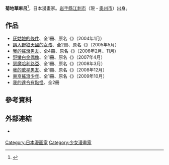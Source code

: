 {{Japanese|japanese=菊地 かまろ|kana=きくち かまろ|romaji=Kikuchi Kamaro}}
{{漫畫}}
'''菊地華麻呂'''{{BD||4月27日}}<ref>{{cite web| language=ja| publisher=| title=菊地かまろ 先生 - まんが家Webトーク| url=http://www.betsucomi.shogakukan.co.jp/talk/kikuti.html| author=| date=| accessdate=| deadurl=yes| archiveurl=https://web.archive.org/web/20081025053855/http://www.betsucomi.shogakukan.co.jp/talk/kikuti.html| archivedate=2008-10-25}}</ref>，日本漫畫家。[[岩手縣|岩手縣]][[江刺市|江刺市]]（現・[[奥州市|奥州市]]）出身。 

==作品==
*[[灰姑娘的條件|灰姑娘的條件]]、全1冊、原名《{{lang|ja|シンデレラの条件}}》（2004年1月）
*[[誤入野狼天國的女孩|誤入野狼天國的女孩]]、全2冊、原名《{{lang|ja|オオカミたちの天国}}》（2005年5月）
*[[我的搖滾男友|我的搖滾男友]]、全4冊、原名《{{lang|ja|悩殺ロック少年}}》（2006年2月、11月）
*[[野蠻白金偶像|野蠻白金偶像]]、全1冊、原名《{{lang|ja|爆走!!プラチナアイドル}}》（2007年4月）
*[[惡魔哈利路亞|惡魔哈利路亞]]、全1冊、原名《{{lang|ja|悪魔がハレルヤ}}》（2008年3月）
*[[我的歌星男友|我的歌星男友]]、全1冊、原名《{{lang|ja|悩殺ビートで歌わせて}}》（2008年12月）
*[[東京搖滾少年|東京搖滾少年]]、全1冊、原名《{{lang|ja|東京ロック少年}}》（2009年10月）
*[[我的達令有點怪|我的達令有點怪]]、全2冊

==參考資料==
<div class="references-small">
<references />
</div>

==外部連結==
* {{ja}}[https://web.archive.org/web/20081013015226/http://kikuchikamaro.blog117.fc2.com/ {{lang|ja|かまろ日記}}]

{{Japan-artist-stub}}

{{DEFAULTSORT:Kikuchi Kamaro}}
[[Category:日本漫画家|Category:日本漫画家]]
[[Category:少女漫畫家|Category:少女漫畫家]]